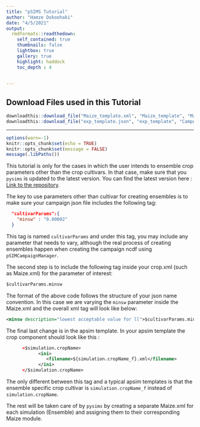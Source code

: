 ```yaml
---
title: "pSIMS Tutorial"
author: "Hamze Dokoohaki"
date: "4/5/2021"
output:
  rmdformats::readthedown:
    self_contained: true
    thumbnails: false
    lightbox: true
    gallery: true
    highlight: haddock
    toc_depth : 4
    

---
```



## Download Files used in this Tutorial

```r
downloadthis::download_file("Maize_template.xml", "Maize_template", "Maize cultivar parameters", button_type = "primary")
downloadthis::download_file("exp_template.json", "exp_template", "Campgain json file", button_type = "primary")
```

***


```r
options(warn=-1)
knitr::opts_chunk$set(echo = TRUE)
knitr::opts_chunk$set(message = FALSE)
message(.libPaths())
```


This tutorial is only for the cases in which the user intends to ensemble crop parameters other than the crop cultivars. In that case, make sure that you `pysims` is updated to the latest version. You can find the latest version here :  [Link to the repository](https://github.com/AgronomicForecastingLab).

The key to use parameters other than cultivar for creating ensembles is to make sure your campaign json file includes the following tag:

```json
  "cultivarParams":{
	"minsw" : "0.00002"
  }
```

This tag is named `cultivarParams` and under this tag, you may include any parameter that needs to vary, although the real process of creating ensembles happen when creating the campaign ncdf using `pSIMCampaignManager`. 


The second step is to include the following tag inside your crop.xml (such as Maize.xml) for the parameter of interest:

```xml
$cultivarParams.minsw
```
The format of the above code follows the structure of your json name convention. In this case we are varying the `minsw` parameter inside the Maize.xml and the overall xml tag will look like below:

```xml
<minsw description="lowest acceptable value for ll">$cultivarParams.minsw</minsw>
```


The final last change is in the apsim template. In your apsim template the crop component should look like this :

```xml
      <$simulation.cropName>
            <ini>
               <filename>${simulation.cropName_f}.xml</filename>
            </ini>
      </$simulation.cropName>
```

The only different between this tag and a typical apsim templates is that the ensemble specific crop cultivar is `simulation.cropName_f` instead of `simulation.cropName`.


The rest will be taken care of by `pysims` by creating a separate Maize.xml for each simulation (Ensemble) and assigning them to their corresponding Maize  module. 